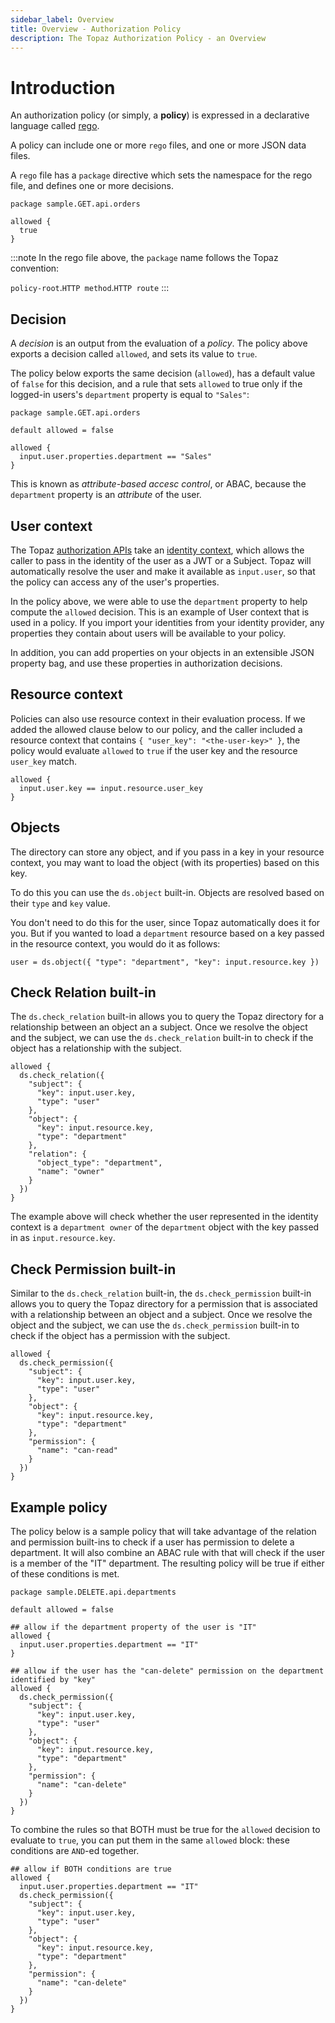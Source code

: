 ```yaml
---
sidebar_label: Overview
title: Overview - Authorization Policy
description: The Topaz Authorization Policy - an Overview
---
```


# Introduction

An authorization policy (or simply, a **policy**) is expressed in a declarative language called
[rego](https://www.openpolicyagent.org/docs/latest/policy-language/).

A policy can include one or more `rego` files, and one or more JSON data files.

A `rego` file has a `package` directive which sets the namespace for the rego file, and defines one or more decisions.

```rego
package sample.GET.api.orders

allowed {
  true
}
```

:::note
In the rego file above, the `package` name follows the Topaz convention:

`policy-root`.`HTTP method`.`HTTP route`
:::

## Decision

A _decision_ is an output from the evaluation of a _policy_. The policy above exports a
decision called `allowed`, and sets its value to `true`.

The policy below exports the same decision (`allowed`), has a default value of `false` for this
decision, and a rule that sets `allowed` to true only if the logged-in users's `department` property
is equal to `"Sales"`:

```rego
package sample.GET.api.orders

default allowed = false

allowed {
  input.user.properties.department == "Sales"
}
```

This is known as _attribute-based accesc control_, or ABAC, because the `department` property is an _attribute_ of the user.

## User context

The Topaz [authorization APIs](/docs/authorizer-guide/authz.mdx) take an [identity context](/docs/authorizer-guide/identity-context.mdx), which allows the caller to pass in the identity of the user as a JWT or a Subject. Topaz will automatically resolve the user and make it available as `input.user`, so that the policy can access any of the user's properties.

In the policy above, we were able to use the `department` property to help compute the `allowed`
decision. This is an example of User context that is used in a policy. If you import your identities from your identity provider, any properties they contain about users will be available to your policy.

In addition, you can add properties on your objects in an extensible JSON property bag, and use these properties in authorization decisions. 

## Resource context

Policies can also use resource context in their evaluation process. If we added the allowed clause
below to our policy, and the caller included a resource context that contains `{ "user_key": "<the-user-key>" }`,
the policy would evaluate `allowed` to `true` if the user key and the resource `user_key` match.

```rego
allowed {
  input.user.key == input.resource.user_key
}
```

## Objects

The directory can store any object, and if you pass in a key in your resource context, you may want to load the object (with its properties) based on this key.

To do this you can use the `ds.object` built-in. Objects are resolved based on their `type` and `key` value.

You don't need to do this for the user, since Topaz automatically does it for you. But if you wanted to load a `department` resource based on a key passed in the resource context, you would do it as follows:

```rego
user = ds.object({ "type": "department", "key": input.resource.key })
```

## Check Relation built-in

The `ds.check_relation` built-in allows you to query the Topaz directory for a relationship between an object an a subject. Once we resolve the object and the subject, we can use the `ds.check_relation` built-in to check if the object has a relationship with the subject.

```rego
allowed {
  ds.check_relation({
    "subject": {
      "key": input.user.key,
      "type": "user"
    },
    "object": {
      "key": input.resource.key,
      "type": "department"
    },
    "relation": {
      "object_type": "department",
      "name": "owner"
    }
  })
}
```

The example above will check whether the user represented in the identity context is a `department owner` of the `department` object with the key passed in as `input.resource.key`.

## Check Permission built-in

Similar to the `ds.check_relation` built-in, the `ds.check_permission` built-in allows you to query the Topaz directory for a permission that is associated with a relationship between an object and a subject. Once we resolve the object and the subject, we can use the `ds.check_permission` built-in to check if the object has a permission with the subject.

```rego
allowed {
  ds.check_permission({
    "subject": {
      "key": input.user.key,
      "type": "user"
    },
    "object": {
      "key": input.resource.key,
      "type": "department"
    },
    "permission": {
      "name": "can-read"
    }
  })
}
```

## Example policy

The policy below is a sample policy that will take advantage of the relation and permission built-ins to check if a user has permission to delete a department. It will also combine an ABAC rule with that will check if the user is a member of the "IT" department. The resulting policy will be true if either of these conditions is met.

```rego
package sample.DELETE.api.departments

default allowed = false

## allow if the department property of the user is "IT"
allowed {
  input.user.properties.department == "IT"
}

## allow if the user has the "can-delete" permission on the department identified by "key"
allowed {
  ds.check_permission({
    "subject": {
      "key": input.user.key,
      "type": "user"
    },
    "object": {
      "key": input.resource.key,
      "type": "department"
    },
    "permission": {
      "name": "can-delete"
    }
  })
}
```

To combine the rules so that BOTH must be true for the `allowed` decision to evaluate to `true`, you can put them in the same `allowed` block: these conditions are `AND`-ed together.

```rego
## allow if BOTH conditions are true
allowed {
  input.user.properties.department == "IT"
  ds.check_permission({
    "subject": {
      "key": input.user.key,
      "type": "user"
    },
    "object": {
      "key": input.resource.key,
      "type": "department"
    },
    "permission": {
      "name": "can-delete"
    }
  })
}
```
